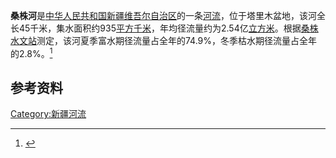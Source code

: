 '''桑株河'''是[[中华人民共和国|中华人民共和国]][[新疆维吾尔自治区|新疆维吾尔自治区]]的一条[[河流|河流]]，位于塔里木盆地，该河全长45千米，集水面积约935[[平方千米|平方千米]]，年均径流量约为2.54亿[[立方米|立方米]]。根据[[桑株水文站|桑株水文站]]测定，该河夏季富水期径流量占全年的74.9%，冬季枯水期径流量占全年的2.8%。<ref>{{cite book|author=马秀峰等|title=《西北内陆河区水旱灾害》|year=1999|publisher=黄河水利出版社|location=郑州|isbn=7-80621-267-1}}</ref>

== 参考资料 ==
{{reflist}}

[[Category:新疆河流|Category:新疆河流]]